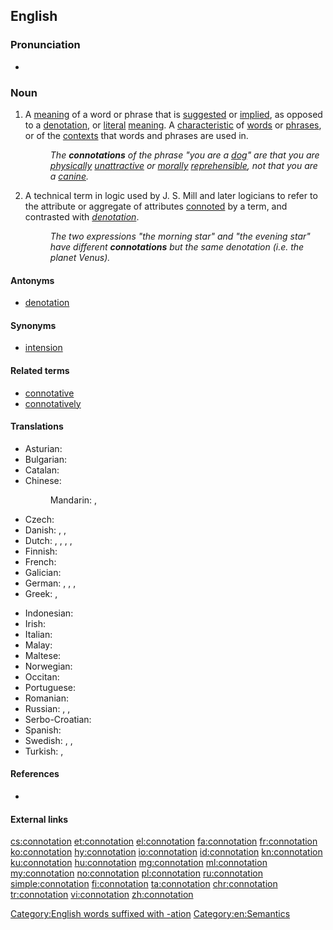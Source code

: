 ==English==
{{wikipedia}}

===Pronunciation===
* {{rhymes|eɪʃən|lang=en}}

===Noun===
{{en-noun}}

# A [[meaning]] of a word or phrase that is [[suggest]]ed or [[implied]], as opposed to a [[denotation]], or [[literal]] [[meaning]]. A [[characteristic]] of [[word]]s or [[phrase]]s, or of the [[context]]s that words and phrases are used in.
#: ''The '''connotations''' of the phrase "you are a [[dog]]" are that you are [[physical]]ly [[unattractive]] or [[moral]]ly [[reprehensible]], not that you are a [[canine]].''
# A technical term in logic used by J. S. Mill and later logicians to refer to the attribute or aggregate of attributes [[connote|connoted]] by a term, and contrasted with ''[[denotation]]''.
#: ''The two expressions "the morning star" and "the evening star" have different '''connotations''' but the same denotation (i.e. the planet Venus).''

====Antonyms====
* [[denotation]]

====Synonyms====
* [[intension]]

====Related terms====
* [[connotative]]
* [[connotatively]]

====Translations====
{{trans-top|suggested or implied meaning}}
* Asturian: {{t|ast|connotación|f}}
* Bulgarian: {{t|bg|допълнително значение}}
* Catalan: {{t+|ca|connotació|f}}
* Chinese:
*: Mandarin: {{t|cmn|含義|sc=Hani}}, {{t+|cmn|含义|tr=hànyì|sc=Hani}}
* Czech: {{t|cs|konotace|f}}
* Danish: {{t|da|konnotation|c}}, {{t|da|medbetydning|c}}, {{t|da|bibetydning|c}}
* Dutch: {{t+|nl|connotatie|f}}, {{t|nl|bijbetekenis|f}}, {{t+|nl|bijklank|m}}, {{t+|nl|associatie|f}}, {{t|nl|gevoelswaarde|f}}
* Finnish: {{t+|fi|konnotaatio}}
* French: {{t+|fr|connotation|f}}
* Galician: {{t+|gl|connotación|f}}
* German: {{t+|de|Konnotation}}, {{t+|de|Nebenbedeutung}}, {{t|de|Beiklang}}, {{t+|de|Beigeschmack}}
* Greek: {{t+|el|υποδήλωση|f|sc=Grek}}, {{t+|el|συνεκδοχή|f|sc=Grek}}
{{trans-mid}}
* Indonesian: {{t+|id|konotasi}}
* Irish: {{t|ga|fochiall|f}}
* Italian: {{t+|it|connotazione|f}}
* Malay: {{t|ms|konotasi}}
* Maltese: {{t|mt|konnotazzjoni|f}}
* Norwegian: {{t+|no|konnotasjon|m}}
* Occitan: {{t|oc|connotacion|f}}
* Portuguese: {{t+|pt|conotação|f}}
* Romanian: {{t+|ro|conotație|f}}
* Russian: {{t+|ru|подте́кст|m|sc=Cyrl}}, {{t+|ru|коннота́ция|f|sc=Cyrl}}, {{t|ru|созначе́ние|n|sc=Cyrl}}
* Serbo-Croatian: {{t+|sh|konotacija|f}}
* Spanish: {{t+|es|connotación|f}}
* Swedish: {{t+|sv|konnotation}}, {{t|sv|bibetydelse|c}}, {{t+|sv|innebörd|c}}
* Turkish: {{t|tr|tâlî mânâ}}, {{t|tr|yan anlam}}
{{trans-bottom}}

[[Category:English words suffixed with -ation]]

====References====
* {{R:OED2}}

====External links====

[[Category:en:Semantics]]

[[cs:connotation]]
[[et:connotation]]
[[el:connotation]]
[[fa:connotation]]
[[fr:connotation]]
[[ko:connotation]]
[[hy:connotation]]
[[io:connotation]]
[[id:connotation]]
[[kn:connotation]]
[[ku:connotation]]
[[hu:connotation]]
[[mg:connotation]]
[[ml:connotation]]
[[my:connotation]]
[[no:connotation]]
[[pl:connotation]]
[[ru:connotation]]
[[simple:connotation]]
[[fi:connotation]]
[[ta:connotation]]
[[chr:connotation]]
[[tr:connotation]]
[[vi:connotation]]
[[zh:connotation]]